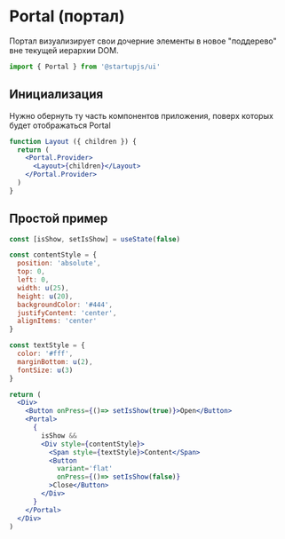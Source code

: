
# Portal (портал)

Портал визуализирует свои дочерние элементы в новое "поддерево" вне текущей иерархии DOM.

```jsx
import { Portal } from '@startupjs/ui'
```

## Инициализация

Нужно обернуть ту часть компонентов приложения, поверх которых будет отображаться Portal

```jsx
function Layout ({ children }) {
  return (
    <Portal.Provider>
      <Layout>{children}</Layout>
    </Portal.Provider>
  )
}
```

## Простой пример

```jsx example
const [isShow, setIsShow] = useState(false)

const contentStyle = {
  position: 'absolute',
  top: 0,
  left: 0,
  width: u(25),
  height: u(20),
  backgroundColor: '#444',
  justifyContent: 'center',
  alignItems: 'center'
}

const textStyle = {
  color: '#fff',
  marginBottom: u(2),
  fontSize: u(3)
}

return (
  <Div>
    <Button onPress={()=> setIsShow(true)}>Open</Button>
    <Portal>
      {
        isShow &&
        <Div style={contentStyle}>
          <Span style={textStyle}>Content</Span>
          <Button
            variant='flat'
            onPress={()=> setIsShow(false)}
          >Close</Button>
        </Div>
      }
    </Portal>
  </Div>
)
```
